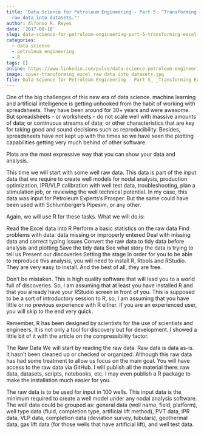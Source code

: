 ---
title: 'Data Science for Petroleum Engineering - Part 5: "Transforming Excel well
  raw data into datasets.​"'
author: Alfonso R. Reyes
date: '2017-08-18'
slug: data-science-for-petroleum-engineering-part-5-transforming-excel-well-raw-data-into-datasets
categories:
  - data science
  - petroleum engineering
  - R
tags: []
online: https://www.linkedin.com/pulse/data-science-petroleum-engineering-part-5-excel-well-reyes/
image: cover-transforming_excel_raw_data_into_datasets.jpg
file: Data Science for Petroleum Engineering - Part 5_ _Transforming Excel well raw data into datasets.__ _ LinkedIn.pdf
---


One of the big challenges of this new era of data science. machine learning and artificial intelligence is getting unhooked from the habit of working with spreadsheets. They have been around for 30+ years and were awesome. But spreadsheets - or worksheets - do not scale well with massive amounts of data; or continuous streams of data; or other characteristics that are key for taking good and sound decisions such as reproducibility. Besides, spreadsheets have not kept up with the times so we have seen the plotting capabilities getting very much behind of other software.

Plots are the most expressive way that you can show your data and analysis.

This time we will start with some well raw data. This data is part of the input data that we require to create well models for nodal analysis, production optimization, IPR/VLP calibration with well test data, troubleshooting, plan a stimulation job, or reviewing the well technical potential. In my case, this data was input for Petroleum Experts's Prosper. But the same could have been used with Schlumberger's Pipesim, or any other.

Again, we will use R for these tasks. What we will do is:

Read the Excel data into R
Perform a basic statistics on the raw data
Find problems with data: data missing or improperly entered
Deal with missing data and correct typing issues
Convert the raw data to tidy data before analysis and plotting
Save the tidy data
See what story the data is trying to tell us
Present our discoveries
Setting the stage
In order for you to be able to reproduce this analysis, you will need to install R, Rtools and RStudio. They are very easy to install. And the best of all, they are free.

Don't be mistaken. This is high quality software that will lead you to a world full of discoveries. So, I am assuming that at least you have installed R and that you already have your RStudio screen in front of you. This is supposed to be a sort of introductory session to R, so, I am assuming that you have little or no previous experience with R either. If you are an experienced user, you will skip to the end very quick.

Remember, R has been designed by scientists for the use of scientists and engineers. It is not only a tool for discovery but for development. I showed a little bit of it with the article on the compressibility factor.

The Raw Data
We will start by reading the raw data. Raw data is data as-is. It hasn't been cleaned up or checked or organized. Although this raw data has had some treatment to allow us focus on the main goal. You will have access to the raw data via GitHub. I will publish all the material there: raw data, datasets, scripts, notebooks, etc. I may even publish a R package to make the installation much easier for you.

The raw data is to be used for input in 100 wells. This input data is the minimum required to create a well model under any nodal analysis software. The well data could be grouped as: general data (well name, field, platform), well type data (fluid, completion type, artificial lift method), PVT data, IPR data, VLP data, completion data (deviation survey, tubulars), geothermal data, gas lift data (for those wells that have artificial lift), and well test data.